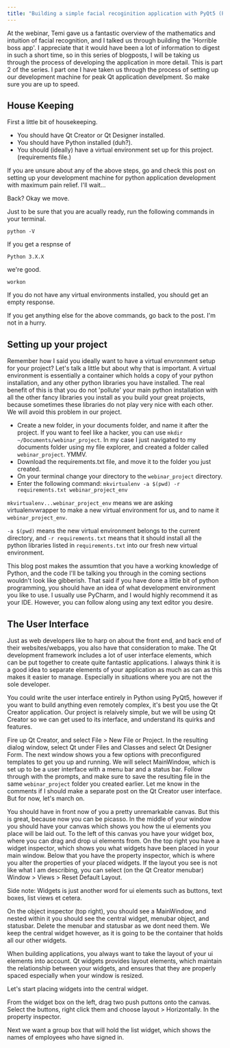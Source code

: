 ```yaml
--- 
title: "Building a simple facial recoginition application with PyQt5 (Part 2 - The UI)"
---
```


At the webinar, Temi gave us a fantastic overview of the mathematics and
intuition of facial recognition, and I talked us through building the 'Horrible
boss app'. I appreciate that it would have been a lot of information to digest
in such a short time, so in this series of blogposts, I will be taking us
through the process of developing the application in more detail. This is part 2
of the series. I part one I have taken us through the process of setting up our
development machine for peak Qt application develpment. So make sure you are up
to speed.

## House Keeping 
First a little bit of housekeeping. 
- You should have Qt Creator or Qt Designer installed. 
- You should have Python installed (duh?). 
- You should (ideally) have a virtual environment set up for this project.
(requirements file.)

If you are unsure about any of the above steps, go and check this post on
setting up your development machine for python application development with
maximum pain relief. I'll wait...

Back? Okay we move. 

Just to be sure that you are acually ready, run the following commands in your
terminal. 

```python -V```

If you get a respnse of 

```Python 3.X.X```

we're good. 

```workon```

If you do not have any virtual environments installed, you should get an empty
response. 

If you get anything else for the above commands, go back to the post. I'm not in
a hurry. 

## Setting up your project

Remember how I said you ideally want to have a virtual envronment setup for your
project? Let's talk a little but about why that is important. A virtual
environment is essentially a container which holds a copy of your python
installation, and any other python libraries you have installed. The real
benefit of this is that you do not 'pollute' your main python installation with
all the other fancy libraries you install as you build your great projects,
because sometimes these libraries do not play very nice with each other. We will
avoid this problem in our project. 

- Create a new folder, in your documents folder, and name it after the project.
If you want to feel like a hacker, you can use ```mkdir
~/Documents/webinar_project```. In my case I just navigated to my documents
folder using my file explorer, and created a folder called
```webinar_project```. YMMV.
- Download the requirements.txt file, and move it
to the folder you just created. 
- On your terminal change your directory to the
```webinar_project``` directory. 
- Enter the following command: ```mkvirtualenv
-a $(pwd) -r requirements.txt webinar_project_env```

```mkvirtualenv...webinar_project_env``` means we are asking virtualenvwrapper
to make a new virtual environment for us, and to name it
```webinar_project_env```. 

```-a $(pwd)``` means the new virtual environment belongs to the current
directory, and ```-r requirements.txt``` means that it should install all the
python libraries listed in ```requirements.txt``` into our fresh new virtual
environment.

This blog post makes the assumtion that you have a working knowledge of Python,
and the code I'll be talking you through in the coming sections wouldn't look
like gibberish. That said if you have done a little bit of python programming,
you should have an idea of what development environment you like to use. I
usually use PyCharm, and I would highly recommend it as your IDE. However, you
can follow along using any text editor you desire. 

## The User Interface

Just as web developers like to harp on about the front end, and back end of
their websites/webapps, you also have that consideration to make. The Qt
development framework includes a lot of user interface elements, which can be
put together to create quite fantastic applications. I always think it is a good
idea to separate elements of your application as much as can as this makes it
easier to manage. Especially in situations where you are not the sole developer.


You could write the user interface entirely in Python using PyQt5, however if
you want to build anything even remotely complex, it's best you use the Qt
Creator application. Our project is relaively simple, but we will be using Qt
Creator so we can get used to its interface, and understand its quirks and
features. 

Fire up Qt Creator, and select File > New File or Project. In the resulting
dialog window, select Qt under Files and Classes and select Qt Designer Form.
The next window shows you a few options with preconfigured templates to get you
up and running. We will select MainWindow, which is set up to be a user
interface with a menu bar and a status bar. Follow through with the prompts, and
make sure to save the resulting file in the same ```webinar_project``` folder
you created earlier. Let me know in the comments if I should make a separate
post on the Qt Creator user interface. But for now, let's march on.

You should have in front now of you a pretty unremarkable canvas. But this is
great, because now you can be picasso. In the middle of your window you should
have your canvas which shows you how the ui elements you place will be laid out.
To the left of this canvas you have your widget box, where you can drag and drop
ui elements from. On the top right you have a widget inspector, which shows you
what widgets have been placed in your main window. Below that you have the
property inspector, which is where you alter the properties of your placed
widgets. If the layout you see is not like what I am describing, you can select
(on the Qt Creator menubar) Window > Views > Reset Default Layout. 

Side note: Widgets is just another word for ui elements such as buttons, text
boxes, list views et cetera.

On the object inspector (top right), you should see a MainWindow, and nested
within it you should see the central widget, menubar object, and statusbar.
Delete the menubar and statusbar as we dont need them. We keep the central
widget however, as it is going to be the container that holds all our other
widgets.

When building applications, you always want to take the layout of your ui
elements into account. Qt widgets provides layout elements, which maintain the
relationship between your widgets, and ensures that they are properly spaced
especially when your window is resized.

Let's start placing widgets into the central widget.

From the widget box on the left, drag two push puttons onto the canvas. Select
the buttons, right click them and choose layout > Horizontally. In the property
inspector.

Next we want a group box that will hold the list widget, which shows the names
of employees who have signed in.









 